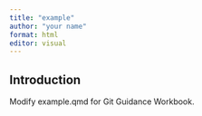 ```yaml
---
title: "example"
author: "your name"
format: html
editor: visual
---
```


## Introduction

Modify example.qmd for Git Guidance Workbook.